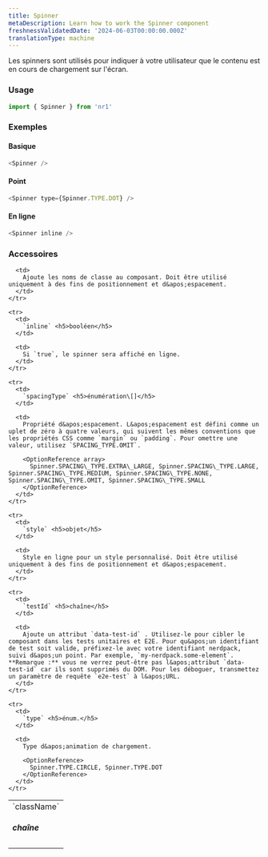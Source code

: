 ```yaml
---
title: Spinner
metaDescription: Learn how to work the Spinner component
freshnessValidatedDate: '2024-06-03T00:00:00.000Z'
translationType: machine
---
```


Les spinners sont utilisés pour indiquer à votre utilisateur que le contenu est en cours de chargement sur l&apos;écran.

### Usage

```js
import { Spinner } from 'nr1'
```

### Exemples

#### Basique

```js
<Spinner />
```

#### Point

```js
<Spinner type={Spinner.TYPE.DOT} />
```

#### En ligne

```js
<Spinner inline />
```

### Accessoires

<table>
  <tbody>
    <tr>
      <td>
        `className` <h5>chaîne</h5>
      </td>

      <td>
        Ajoute les noms de classe au composant. Doit être utilisé uniquement à des fins de positionnement et d&apos;espacement.
      </td>
    </tr>

    <tr>
      <td>
        `inline` <h5>booléen</h5>
      </td>

      <td>
        Si `true`, le spinner sera affiché en ligne.
      </td>
    </tr>

    <tr>
      <td>
        `spacingType` <h5>énumération\[]</h5>
      </td>

      <td>
        Propriété d&apos;espacement. L&apos;espacement est défini comme un uplet de zéro à quatre valeurs, qui suivent les mêmes conventions que les propriétés CSS comme `margin` ou `padding`. Pour omettre une valeur, utilisez `SPACING_TYPE.OMIT`.

        <OptionReference array>
          Spinner.SPACING\_TYPE.EXTRA\_LARGE, Spinner.SPACING\_TYPE.LARGE, Spinner.SPACING\_TYPE.MEDIUM, Spinner.SPACING\_TYPE.NONE, Spinner.SPACING\_TYPE.OMIT, Spinner.SPACING\_TYPE.SMALL
        </OptionReference>
      </td>
    </tr>

    <tr>
      <td>
        `style` <h5>objet</h5>
      </td>

      <td>
        Style en ligne pour un style personnalisé. Doit être utilisé uniquement à des fins de positionnement et d&apos;espacement.
      </td>
    </tr>

    <tr>
      <td>
        `testId` <h5>chaîne</h5>
      </td>

      <td>
        Ajoute un attribut `data-test-id` . Utilisez-le pour cibler le composant dans les tests unitaires et E2E. Pour qu&apos;un identifiant de test soit valide, préfixez-le avec votre identifiant nerdpack, suivi d&apos;un point. Par exemple, `my-nerdpack.some-element`. **Remarque :** vous ne verrez peut-être pas l&apos;attribut `data-test-id` car ils sont supprimés du DOM. Pour les déboguer, transmettez un paramètre de requête `e2e-test` à l&apos;URL.
      </td>
    </tr>

    <tr>
      <td>
        `type` <h5>énum.</h5>
      </td>

      <td>
        Type d&apos;animation de chargement.

        <OptionReference>
          Spinner.TYPE.CIRCLE, Spinner.TYPE.DOT
        </OptionReference>
      </td>
    </tr>
  </tbody>
</table>